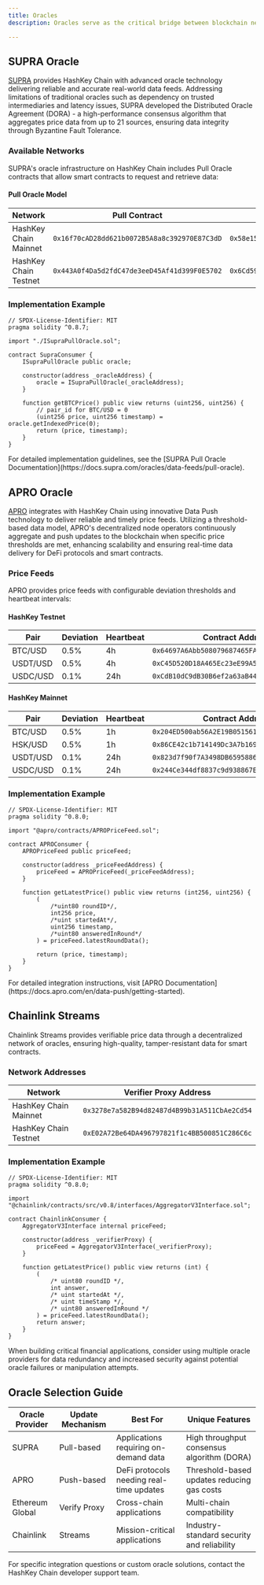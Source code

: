 ```yaml
---
title: Oracles
description: Oracles serve as the critical bridge between blockchain networks and real-world data, enabling smart contracts to interact with external information. HashKey Chain integrates with leading oracle providers to ensure developers have access to reliable, secure, and decentralized data feeds for building robust applications.

---
```


## SUPRA Oracle

[SUPRA](https://supra.com/data) provides HashKey Chain with advanced oracle technology delivering reliable and accurate real-world data feeds. Addressing limitations of traditional oracles such as dependency on trusted intermediaries and latency issues, SUPRA developed the Distributed Oracle Agreement (DORA) - a high-performance consensus algorithm that aggregates price data from up to 21 sources, ensuring data integrity through Byzantine Fault Tolerance.

### Available Networks

SUPRA's oracle infrastructure on HashKey Chain includes Pull Oracle contracts that allow smart contracts to request and retrieve data:

#### Pull Oracle Model

| Network | Pull Contract | Storage Contract |
|---------|--------------|-----------------|
| HashKey Chain Mainnet | `0x16f70cAD28dd621b0072B5A8a8c392970E87C3dD` | `0x58e158c74DF7Ad6396C0dcbadc4878faC9e93d57` |
| HashKey Chain Testnet | `0x443A0f4Da5d2fdC47de3eeD45Af41d399F0E5702` | `0x6Cd59830AAD978446e6cc7f6cc173aF7656Fb917` |

### Implementation Example

```solidity
// SPDX-License-Identifier: MIT
pragma solidity ^0.8.7;

import "./ISupraPullOracle.sol";

contract SupraConsumer {
    ISupraPullOracle public oracle;
    
    constructor(address _oracleAddress) {
        oracle = ISupraPullOracle(_oracleAddress);
    }
    
    function getBTCPrice() public view returns (uint256, uint256) {
        // pair_id for BTC/USD = 0
        (uint256 price, uint256 timestamp) = oracle.getIndexedPrice(0);
        return (price, timestamp);
    }
}
```

<Note title="Documentation">
  For detailed implementation guidelines, see the [SUPRA Pull Oracle Documentation](https://docs.supra.com/oracles/data-feeds/pull-oracle).
</Note>

## APRO Oracle

[APRO](https://www.apro.com/) integrates with HashKey Chain using innovative Data Push technology to deliver reliable and timely price feeds. Utilizing a threshold-based data model, APRO's decentralized node operators continuously aggregate and push updates to the blockchain when specific price thresholds are met, enhancing scalability and ensuring real-time data delivery for DeFi protocols and smart contracts.

### Price Feeds

APRO provides price feeds with configurable deviation thresholds and heartbeat intervals:

#### HashKey Testnet

| Pair | Deviation | Heartbeat | Contract Address |
|------|-----------|-----------|-----------------|
| BTC/USD | 0.5% | 4h | `0x64697A6Abb508079687465FA9EF99D2Da955D791` |
| USDT/USD | 0.5% | 4h | `0xC45D520D18A465Ec23eE99A58Dc4cB96b357E744` |
| USDC/USD | 0.1% | 24h | `0xCdB10dC9dB30B6ef2a63aB4460263655808fAE27` |

#### HashKey Mainnet

| Pair | Deviation | Heartbeat | Contract Address |
|------|-----------|-----------|-----------------|
| BTC/USD | 0.5% | 1h | `0x204ED500ab56A2E19B051561258E3A45c850360F` |
| HSK/USD | 0.5% | 1h | `0x86CE42c1b714149Dc3A7b169EF67b5F78A224b` |
| USDT/USD | 0.1% | 24h | `0x823d7f90f7A3498DB6595886b6B5dC95E6B0B7f3` |
| USDC/USD | 0.1% | 24h | `0x244Ce344df8837c9d938867E2Ffbf0E4B0169B56` |

### Implementation Example

```solidity
// SPDX-License-Identifier: MIT
pragma solidity ^0.8.0;

import "@apro/contracts/APROPriceFeed.sol";

contract APROConsumer {
    APROPriceFeed public priceFeed;
    
    constructor(address _priceFeedAddress) {
        priceFeed = APROPriceFeed(_priceFeedAddress);
    }
    
    function getLatestPrice() public view returns (int256, uint256) {
        (
            /*uint80 roundID*/,
            int256 price,
            /*uint startedAt*/,
            uint256 timestamp,
            /*uint80 answeredInRound*/
        ) = priceFeed.latestRoundData();
        
        return (price, timestamp);
    }
}
```

<Note title="Documentation">
  For detailed integration instructions, visit [APRO Documentation](https://docs.apro.com/en/data-push/getting-started).
</Note>

## Chainlink Streams

Chainlink Streams provides verifiable price data through a decentralized network of oracles, ensuring high-quality, tamper-resistant data for smart contracts.

### Network Addresses

| Network | Verifier Proxy Address |
|---------|------------------------|
| HashKey Chain Mainnet | `0x3278e7a582B94d82487d4B99b31A511CbAe2Cd54` |
| HashKey Chain Testnet | `0xE02A72Be64DA496797821f1c4BB500851C286C6c` |

### Implementation Example

```solidity
// SPDX-License-Identifier: MIT
pragma solidity ^0.8.0;

import "@chainlink/contracts/src/v0.8/interfaces/AggregatorV3Interface.sol";

contract ChainlinkConsumer {
    AggregatorV3Interface internal priceFeed;
    
    constructor(address _verifierProxy) {
        priceFeed = AggregatorV3Interface(_verifierProxy);
    }
    
    function getLatestPrice() public view returns (int) {
        (
            /* uint80 roundID */,
            int answer,
            /* uint startedAt */,
            /* uint timeStamp */,
            /* uint80 answeredInRound */
        ) = priceFeed.latestRoundData();
        return answer;
    }
}
```

<Note title="Best Practice">
  When building critical financial applications, consider using multiple oracle providers for data redundancy and increased security against potential oracle failures or manipulation attempts.
</Note>

## Oracle Selection Guide

| Oracle Provider | Update Mechanism | Best For | Unique Features |
|-----------------|------------------|----------|-----------------|
| SUPRA | Pull-based | Applications requiring on-demand data | High throughput consensus algorithm (DORA) |
| APRO | Push-based | DeFi protocols needing real-time updates | Threshold-based updates reducing gas costs |
| Ethereum Global | Verify Proxy | Cross-chain applications | Multi-chain compatibility |
| Chainlink | Streams | Mission-critical applications | Industry-standard security and reliability |

For specific integration questions or custom oracle solutions, contact the HashKey Chain developer support team.